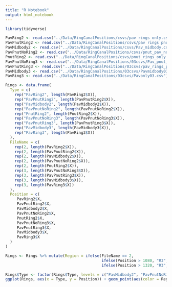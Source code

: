 ```yaml
---
title: "R Notebook"
output: html_notebook
---
```


```r
library(tidyverse)
```

```r
PavRing2 <- read.csv("../Data/RingCanalPositions/csvs/pav rings only.csv")
PavPnutRing2 <- read.csv("../Data/RingCanalPositions/csvs/pav rings pnut.csv")
PavMidbody2 <- read.csv("../Data/RingCanalPositions/csvs/Pav_midbody.csv")
PavPnutNoRing2 <- read.csv("../Data/RingCanalPositions/csvs/pnut_pav_nonring.csv")
PnutRing2 <- read.csv("../Data/RingCanalPositions/csvs/pnut_rings_only.csv")
PavPnutNoRing3 <- read.csv("../Data/RingCanalPositions/03csvs/Pav_pnut_noring03.csv")
PavPnutRing3 <- read.csv("../Data/RingCanalPositions/03csvs/pav_rings_pnut03.csv")
PavMidbody3 <- read.csv("../Data/RingCanalPositions/03csvs/Pavmidbody03.csv")
PavRing3 <- read.csv("../Data/RingCanalPositions/03csvs/Pavonly03.csv")
```

```r
Rings <- data.frame(
  Type = c(
    rep("PavRing2", length(PavRing2$X)),
    rep("PavPnutRing2", length(PavPnutRing2$X)),
    rep("PavMidbody2", length(PavMidbody2$X)),
    rep("PavPnutNoRing2", length(PavPnutNoRing2$X)),
    rep("PnutRing2", length(PnutRing2$X)),
    rep("PavPnutNoRing3", length(PavPnutNoRing3$X)),
    rep("PavPnutRing3", length(PavPnutRing3$X)),
    rep("PavMidbody3", length(PavMidbody3$X)),
    rep("PavRing3", length(PavRing3$X))    
  ),
  FileName = c(
    rep(2, length(PavRing2$X)),
    rep(2, length(PavPnutRing2$X)),
    rep(2, length(PavMidbody2$X)),
    rep(2, length(PavPnutNoRing2$X)),
    rep(2, length(PnutRing2$X)),
    rep(3, length(PavPnutNoRing3$X)),
    rep(3, length(PavPnutRing3$X)),
    rep(3, length(PavMidbody3$X)),
    rep(3, length(PavRing3$X))    
  ),
  Position = c(
     PavRing2$X,
     PavPnutRing2$X,
     PavMidbody2$X,
     PavPnutNoRing2$X, 
     PnutRing2$X,
     PavPnutNoRing3$X,
     PavPnutRing3$X,
     PavMidbody3$X,
     PavRing3$X
  )
)

Rings <- Rings %>% mutate(Region = ifelse(FileName == 2, 
                                          ifelse(Position > 1080, "R3", "R2"), 
                                          ifelse(Position > 1320, "R3", "R2")))
```

```r
Rings$Type <- factor(Rings$Type, levels = c("PavMidbody2", "PavPnutNoRing2", "PavPnutRing2", "PavRing2", "PnutRing2", "PavMidbody3", "PavPnutNoRing3", "PavPnutRing3", "PavRing3"))
ggplot(Rings, aes(x = Type, y = Position)) + geom_point(aes(color = Region))
```

